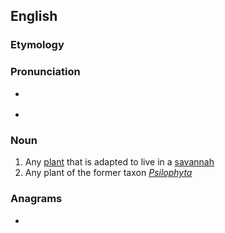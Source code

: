 ==English==

===Etymology===
{{etyl|grc|en}} {{m|grc|ψῑλός||smooth}} {{suffix|en||phyte|t2=plant}}

===Pronunciation===
* {{a|RP}} {{IPA|/ˈsaɪləfʌɪt/|lang=en}}
* {{a|US}} {{IPA|/ˈsaɪləˌfaɪt/|lang=en}}

===Noun===
{{en-noun}}

# Any [[plant]] that is adapted to live in a [[savannah]]
# Any plant of the former taxon ''[[Psilophyta]]''

===Anagrams===
* {{anagrams|en|a=ehiloppsty|Hyppolites}}